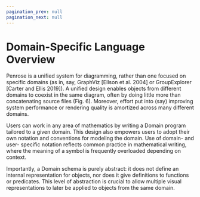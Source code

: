 ```yaml
---
pagination_prev: null
pagination_next: null
---
```


# Domain-Specific Language Overview

Penrose is a unified system for diagramming, rather than one focused on specific domains (as in, say, GraphViz [Ellson et al. 2004] or GroupExplorer [Carter and Ellis 2019]). A unified design enables objects from different domains to coexist in the same diagram, often by doing little more than concatenating source files (Fig. 6). Moreover,
effort put into (say) improving system performance or rendering quality is amortized across many different domains.

Users can work in any area of mathematics by writing a Domain program tailored to a given domain. This design also empowers users to adopt their own notation and conventions for modeling the domain. Use of domain- and user- specific notation reflects common practice in mathematical writing, where the meaning of a symbol is frequently overloaded depending on context.

Importantly, a Domain schema is purely abstract: it does not define an internal representation for objects, nor does it give definitions to functions or predicates. This level of abstraction is crucial to allow multiple visual representations to later be applied to objects from the same domain.




